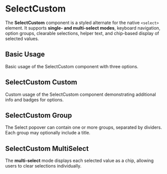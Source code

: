 
<Meta of={SelectCustom} />

# SelectCustom

The **SelectCustom** component is a styled alternate for the native `<select>` element. It supports **single- and multi-select modes**, keyboard navigation, option groups, clearable selections, helper text, and chip-based display of selected values.

<Controls />

## Basic Usage

Basic usage of the SelectCustom component with three options.

<Canvas of={SelectCustom.BasicUsage} />

## SelectCustom Custom

Custom usage of the SelectCustom component demonstrating additional info and badges for options.

<Canvas of={SelectCustom.CustomUsage} />

## SelectCustom Group

The Select popover can contain one or more groups, separated by dividers. Each group may optionally include a title.

<Canvas of={SelectCustom.SelectGroup} />

## SelectCustom MultiSelect

The **multi-select** mode displays each selected value as a chip, allowing users to clear selections individually.

<Canvas of={SelectCustom.MultiSelect} />
